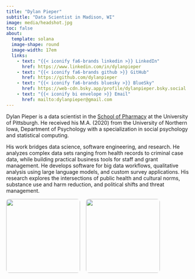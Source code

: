 ```yaml
---
title: "Dylan Pieper"
subtitle: "Data Scientist in Madison, WI"
image: media/headshot.jpg
toc: false
about: 
  template: solana
  image-shape: round
  image-width: 17em
  links:
    - text: "{{< iconify fa6-brands linkedin >}} LinkedIn"
      href: https://www.linkedin.com/in/dylanpieper
    - text: "{{< iconify fa6-brands github >}} GitHub" 
      href: https://github.com/dylanpieper
    - text: "{{< iconify fa6-brands bluesky >}} BlueSky"
      href: https://web-cdn.bsky.app/profile/dylanpieper.bsky.social
    - text: "{{< iconify bi envelope >}} Email"
      href: mailto:dylanpieper@gmail.com
---
```


```{=html}
<script>
document.addEventListener('DOMContentLoaded', function() {
  // Initialize AOS animation library
  AOS.init({
    duration: 800,
    once: true
  });
});
</script>
```

::: {data-aos="fade-up"}
Dylan Pieper is a data scientist in the [School of Pharmacy](https://www.pharmacy.pitt.edu) at the University of Pittsburgh. He received his M.A. (2020) from the University of Northern Iowa, Department of Psychology with a specialization in social psychology and statistical computing.

His work bridges data science, software engineering, and research. He analyzes complex data sets ranging from health records to criminal case data, while building practical business tools for staff and grant management. He develops software for big data workflows, qualitative analysis using large language models, and custom survey applications. His research explores the intersections of public health and cultural norms, substance use and harm reduction, and political shifts and threat management.
:::

::: {data-aos="fade-up" data-aos-delay="200"}
```{=html}
<div style="display: flex; gap: 1rem; justify-content: flex-start; align-items: center;">
  <img src="media/pg.jpg" style="height: 200px; width: 200px; object-fit: cover; border-radius: 8px;">
  <img src="media/archie.jpg" style="height: 200px; width: 200px; object-fit: cover; border-radius: 8px;">
</div>
```
:::
